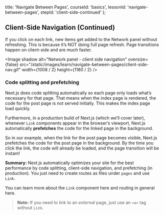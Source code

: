 
  title: 'Navigate Between Pages',
  courseId: 'basics',
  lessonId: 'navigate-between-pages',
  stepId: 'client-side-continued'
};

## Client-Side Navigation (Continued)

If you click on each link, new items get added to the Network panel without refreshing. This is because it’s NOT doing full page refresh. Page transitions happen on client-side and are much faster.

<Image
  shadow
  alt="Network panel - client side navigation"
  oversize={false}
  src="/static/images/learn/navigate-between-pages/client-side-nav.gif"
  width={1008 / 2}
  height={1180 / 2}
/>

### Code splitting and prefetching

Next.js does code splitting automatically so each page only loads what’s necessary for that page. That means when the index page is rendered, the code for the post page is not served initially. This makes the index page load quickly.

Furthermore, in a production build of Next.js (which we’ll cover later), whenever `Link` components appear in the browser’s viewport, Next.js automatically **prefetches** the code for the linked page in the background.

So in our example, when the link for the post page becomes visible, Next.js prefetches the code for the post page in the background. By the time you click the link, the code will already be loaded, and the page transition will be instant!

**Summary:** Next.js automatically optimizes your site for the best performance by code splitting, client-side navigation, and prefetching (in production). You just need to create routes as files under `pages` and use `Link`.

You can learn more about the `Link` component <Link href="https://nextjs.org/docs/api-reference/next/link"><a>here</a></Link> and routing in general <Link href="https://nextjs.org/docs/routing/introduction"><a>here</a></Link>.

> **Note:** If you need to link to an <em>external</em> page, just use an `<a>` tag without `Link`.

